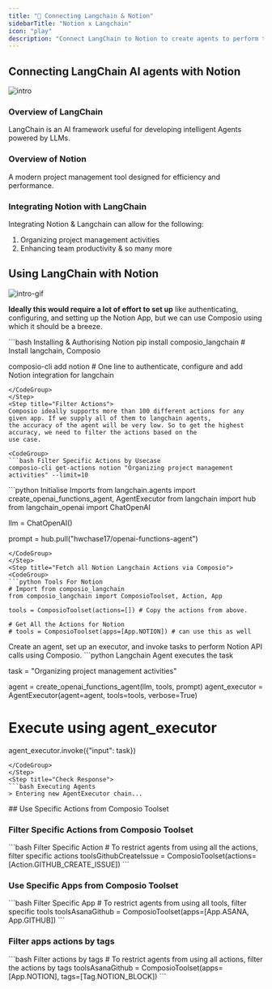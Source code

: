 ```yaml
---
title: "🚀 Connecting Langchain & Notion"
sidebarTitle: "Notion x Langchain"
icon: "play"
description: "Connect LangChain to Notion to create agents to perform tasks using natural language"
---
```


## Connecting LangChain AI agents with Notion
![intro](/media/intro.jpg)

### Overview of LangChain

LangChain is an AI framework useful for developing intelligent Agents powered by LLMs.

### Overview of Notion

A modern project management tool designed for efficiency and performance.

### Integrating Notion with LangChain

Integrating Notion & Langchain can allow for the following:

1. Organizing project management activities
2. Enhancing team productivity
& so many more

## Using LangChain with Notion
![intro-gif](/media/intro.gif)
<Steps>
<Step title="Setting Up the Environment">

**Ideally this would require a lot of effort to set up** like authenticating, configuring, and setting up the Notion App, but we can use Composio using which it should be a breeze.

<CodeGroup>
```bash Installing & Authorising Notion
pip install composio_langchain # Install langchain, Composio 

composio-cli add notion # One line to authenticate, configure and add Notion integration for langchain
```
</CodeGroup>
</Step>
<Step title="Filter Actions">
Composio ideally supports more than 100 different actions for any given app. If we supply all of them to langchain agents, 
the accuracy of the agent will be very low. So to get the highest accuracy, we need to filter the actions based on the 
use case.

<CodeGroup>
```bash Filter Specific Actions by Usecase
composio-cli get-actions notion "Organizing project management activities" --limit=10
```
</CodeGroup>

</Step>
<Step title="Import Base Packages">

<CodeGroup>
```python Initialise Imports
from langchain.agents import create_openai_functions_agent, AgentExecutor
from langchain import hub
from langchain_openai import ChatOpenAI


llm = ChatOpenAI()

prompt = hub.pull("hwchase17/openai-functions-agent")
```
</CodeGroup>
</Step>
<Step title="Fetch all Notion Langchain Actions via Composio">
<CodeGroup>
```python Tools For Notion
# Import from composio_langchain
from composio_langchain import ComposioToolset, Action, App

tools = ComposioToolset(actions=[]) # Copy the actions from above. 

# Get All the Actions for Notion
# tools = ComposioToolset(apps=[App.NOTION]) # can use this as well
```
</CodeGroup>
</Step>
<Step title="Execute the Agent">
Create an agent, set up an executor, and invoke tasks to perform Notion API calls using Composio. 
<CodeGroup>
```python Langchain Agent executes the task

task = "Organizing project management activities"

agent = create_openai_functions_agent(llm, tools, prompt)
agent_executor = AgentExecutor(agent=agent, tools=tools, verbose=True)

# Execute using agent_executor
agent_executor.invoke({"input": task})
```
</CodeGroup>
</Step>
<Step title="Check Response">
```bash Executing Agents
> Entering new AgentExecutor chain...
```
</Step>
</Steps>
## Use Specific Actions from Composio Toolset

### Filter Specific Actions from Composio Toolset

<CodeGroup>
```bash Filter Specific Action
# To restrict agents from using all the actions, filter specific actions
toolsGithubCreateIssue = ComposioToolset(actions=[Action.GITHUB_CREATE_ISSUE])
```
</CodeGroup>

### Use Specific Apps from Composio Toolset
<CodeGroup>
```bash Filter Specific App
# To restrict agents from using all tools, filter specific tools
toolsAsanaGithub = ComposioToolset(apps=[App.ASANA, App.GITHUB])
```
</CodeGroup>

### Filter apps actions by tags 
<CodeGroup>
```bash Filter actions by tags
# To restrict agents from using all actions, filter the actions by tags
toolsAsanaGithub = ComposioToolset(apps=[App.NOTION], tags=[Tag.NOTION_BLOCK])
```
</CodeGroup>

